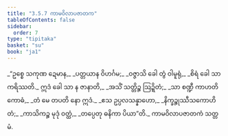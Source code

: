 ```yaml
---
title: "3.5.7 ကာမဝိလာပဇာတက"
tableOfContents: false
sidebar:
  order: 7
type: "tipitaka"
basket: "su"
book: "ja1"
---
```



<DynamicBreadcrumb />

<Division number="139" book="ja1" e="ch" v="22" p="90">

<Paragraph number="862" type="verses" book="ja1">
_“ဥစ္စေ သကုဏ ဍေမာန,_  
_ပတ္တယာန ဝိဟင်္ဂမ;_  
_ဝဇ္ဇာသိ ခေါ တွံ ဝါမူရုံ,_  
_စိရံ ခေါ သာ ကရိဿတိ._  

</Paragraph>

</Division>
<Division number="140" book="ja1" e="ch" v="22" p="90">

<Paragraph number="863" type="verses" book="ja1">
ဣဒံ ခေါ သာ န ဇာနာတိ,_  
_အသိံ သတ္တိဉ္စ ဩဍ္ဍိတံ;_  
_သာ စဏ္ဍီ ကာဟတိ ကောဓံ,_  
_တံ မေ တပတိ နော ဣဒံ._  

</Paragraph>

</Division>
<Division number="141" book="ja1" e="ch" v="22" p="90">

<Paragraph number="864" type="verses" book="ja1">
_ဧသ ဥပ္ပလသန္နာဟော,_  
_နိက္ခဉ္စုဿီသကောဟိတံ;_  
_ကာသိကဉ္စ မုဒုံ ဝတ္ထံ,_  
_တပ္ပေတု ဓနိကာ ပိယာ”တိ._  


</Paragraph>
</Division>

<Paragraph number="865" type="center" book="ja1">
ကာမဝိလာပဇာတကံ သတ္တမံ.
</Paragraph>